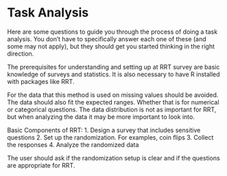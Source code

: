 
# Task Analysis {.appendix}

Here are some questions to guide you through the process of doing a task analysis. You don't have to specifically answer each one of these (and some may not apply), but they should get you started thinking in the right direction. 

The prerequisites for understanding and setting up at RRT survey are basic knowledge of surveys and statistics. It is also necessary to have R installed with packages like RRT. 

For the data that this method is used on missing values should be avoided. The data should also fit the expected ranges. Whether that is for numerical or categorical questions. The data distribution is not as important for RRT, but when analyzing the data it may be more important to look into. 


Basic Components of RRT:
1. Design a survey that includes sensitive questions
2. Set up the randomization. For examples, coin flips
3. Collect the responses
4. Analyze the randomized data

The user should ask if the randomization setup is clear and if the questions are appropriate for RRT.
